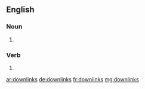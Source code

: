 ==English==

===Noun===
{{head|en|noun plural form}}

# {{plural of|downlink|lang=en}}

===Verb===
{{head|en|verb form}}

# {{en-third-person singular of|downlink}}

[[ar:downlinks]]
[[de:downlinks]]
[[fr:downlinks]]
[[mg:downlinks]]